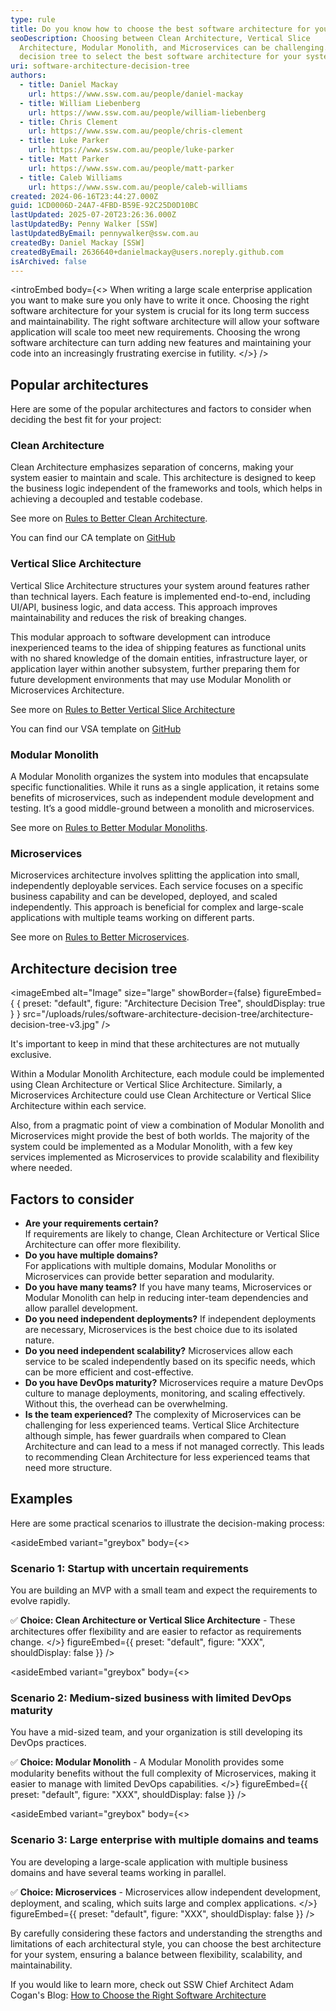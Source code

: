 ```yaml
---
type: rule
title: Do you know how to choose the best software architecture for your system?
seoDescription: Choosing between Clean Architecture, Vertical Slice
  Architecture, Modular Monolith, and Microservices can be challenging. Use this
  decision tree to select the best software architecture for your system.
uri: software-architecture-decision-tree
authors:
  - title: Daniel Mackay
    url: https://www.ssw.com.au/people/daniel-mackay
  - title: William Liebenberg
    url: https://www.ssw.com.au/people/william-liebenberg
  - title: Chris Clement
    url: https://www.ssw.com.au/people/chris-clement
  - title: Luke Parker
    url: https://www.ssw.com.au/people/luke-parker
  - title: Matt Parker
    url: https://www.ssw.com.au/people/matt-parker
  - title: Caleb Williams
    url: https://www.ssw.com.au/people/caleb-williams
created: 2024-06-16T23:44:27.000Z
guid: 1CD0006D-24A7-4FBD-B59E-92C25D0D10BC
lastUpdated: 2025-07-20T23:26:36.000Z
lastUpdatedBy: Penny Walker [SSW]
lastUpdatedByEmail: pennywalker@ssw.com.au
createdBy: Daniel Mackay [SSW]
createdByEmail: 2636640+danielmackay@users.noreply.github.com
isArchived: false
---
```

<introEmbed
  body={<>
When writing a large scale enterprise application you want to make sure you only have to write it once. Choosing the right software architecture for your system is crucial for its long term success and maintainability. The right software architecture will allow your software application will scale too meet new requirements. Choosing the wrong software architecture can turn adding new features and maintaining your code into an increasingly frustrating exercise in futility.
  </>}
/>
## Popular architectures

Here are some of the popular architectures and factors to consider when deciding the best fit for your project:

### Clean Architecture

Clean Architecture emphasizes separation of concerns, making your system easier to maintain and scale. This architecture is designed to keep the business logic independent of the frameworks and tools, which helps in achieving a decoupled and testable codebase.

See more on [Rules to Better Clean Architecture](/rules-to-better-clean-architecture).

You can find our CA template on [GitHub](https://github.com/SSWConsulting/SSW.CleanArchitecture)

### Vertical Slice Architecture

Vertical Slice Architecture structures your system around features rather than technical layers. Each feature is implemented end-to-end, including UI/API, business logic, and data access. This approach improves maintainability and reduces the risk of breaking changes.

This modular approach to software development can introduce inexperienced teams to the idea of shipping features as functional units with no shared knowledge of the domain entities, infrastructure layer, or application layer within another subsystem, further preparing them for future development environments that may use Modular Monolith or Microservices Architecture.

See more on [Rules to Better Vertical Slice Architecture](/rules-to-better-vertical-slice-architecture)

You can find our VSA template on [GitHub](https://github.com/SSWConsulting/SSW.VerticalSliceArchitecture)

### Modular Monolith

A Modular Monolith organizes the system into modules that encapsulate specific functionalities. While it runs as a single application, it retains some benefits of microservices, such as independent module development and testing. It’s a good middle-ground between a monolith and microservices.

See more on [Rules to Better Modular Monoliths](/rules-to-better-modular-monoliths).

### Microservices

Microservices architecture involves splitting the application into small, independently deployable services. Each service focuses on a specific business capability and can be developed, deployed, and scaled independently. This approach is beneficial for complex and large-scale applications with multiple teams working on different parts.

See more on [Rules to Better Microservices](/rules-to-better-microservices).

## Architecture decision tree


<imageEmbed
  alt="Image"
  size="large"
  showBorder={false}
  figureEmbed={ {
    preset: "default",
    figure: "Architecture Decision Tree",
    shouldDisplay: true
  } }
  src="/uploads/rules/software-architecture-decision-tree/architecture-decision-tree-v3.jpg"
/>


It's important to keep in mind that these architectures are not mutually exclusive.

Within a Modular Monolith Architecture, each module could be implemented using Clean Architecture or Vertical Slice Architecture. Similarly, a Microservices Architecture could use Clean Architecture or Vertical Slice Architecture within each service.

Also, from a pragmatic point of view a combination of Modular Monolith and Microservices might provide the best of both worlds. The majority of the system could be implemented as a Modular Monolith, with a few key services implemented as Microservices to provide scalability and flexibility where needed.

## Factors to consider

* **Are your requirements certain?**\
  If requirements are likely to change, Clean Architecture or Vertical Slice Architecture can offer more flexibility.
* **Do you have multiple domains?**\
  For applications with multiple domains, Modular Monoliths or Microservices can provide better separation and modularity.
* **Do you have many teams?**
  If you have many teams, Microservices or Modular Monolith can help in reducing inter-team dependencies and allow parallel development.
* **Do you need independent deployments?**
  If independent deployments are necessary, Microservices is the best choice due to its isolated nature.
* **Do you need independent scalability?**
  Microservices allow each service to be scaled independently based on its specific needs, which can be more efficient and cost-effective.
* **Do you have DevOps maturity?**
  Microservices require a mature DevOps culture to manage deployments, monitoring, and scaling effectively. Without this, the overhead can be overwhelming.
* **Is the team experienced?**
  The complexity of Microservices can be challenging for less experienced teams. Vertical Slice Architecture although simple, has fewer guardrails when compared to Clean Architecture and can lead to a mess if not managed correctly.  This leads to recommending Clean Architecture for less experienced teams that need more structure.

## Examples

Here are some practical scenarios to illustrate the decision-making process:


<asideEmbed
  variant="greybox"
  body={<>
    
### Scenario 1: Startup with uncertain requirements

You are building an MVP with a small team and expect the requirements to evolve rapidly.

✅ **Choice: Clean Architecture or Vertical Slice Architecture** - These architectures offer flexibility and are easier to refactor as requirements change.
  </>}
  figureEmbed={{
    preset: "default",
    figure: "XXX",
    shouldDisplay: false
  }}
/>



<asideEmbed
  variant="greybox"
  body={<>
    
### Scenario 2: Medium-sized business with limited DevOps maturity

You have a mid-sized team, and your organization is still developing its DevOps practices.

✅ **Choice: Modular Monolith** - A Modular Monolith provides some modularity benefits without the full complexity of Microservices, making it easier to manage with limited DevOps capabilities.
  </>}
  figureEmbed={{
    preset: "default",
    figure: "XXX",
    shouldDisplay: false
  }}
/>



<asideEmbed
  variant="greybox"
  body={<>
    
### Scenario 3: Large enterprise with multiple domains and teams

You are developing a large-scale application with multiple business domains and have several teams working in parallel.

✅ **Choice: Microservices** - Microservices allow independent development, deployment, and scaling, which suits large and complex applications.
  </>}
  figureEmbed={{
    preset: "default",
    figure: "XXX",
    shouldDisplay: false
  }}
/>


By carefully considering these factors and understanding the strengths and limitations of each architectural style, you can choose the best architecture for your system, ensuring a balance between flexibility, scalability, and maintainability.

If you would like to learn more, check out SSW Chief Architect Adam Cogan's Blog: [How to Choose the Right Software Architecture](https://adamcogan.com/2025/07/08/how-to-choose-the-right-software-architecture/)
